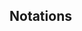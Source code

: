 \newpage

## Notations


::: {.latex}

\begin{tabular}{p{7cm}p{10cm}}
$\mathbb{R}$ & $(-\infty,\infty)$ \\
$\overline{\mathbb{R}}$ & $[-\infty,\infty]$ \\
$\mathbb{R}_+$ & $[0,\infty)$\\
$\overline{A}$ & Closure of set $A$\\
$A^\circ$ & Interior of set $A$\\
$(x_n)\subset A$ & A sequence taking value in $A$\\
$2^A$ & The power set of $A$\\
$\mathcal{A}$ & A collection of subsets in $A$, i.e., $\mathcal{A}\subset 2^A$\\
$\ker \mathcal{A}$ & $\bigcap_{A\in \mathcal{A}} A$\\
$x_n \nearrow x$ & $(x_n)$ is increasing and converges to $x$.\\
$\sigma(\mathcal{A})$ & $\sigma$-algebra generated by $\mathcal{A}$. \\
$\mathcal{A}_+$ & Nonnegative function in $\mathcal{A}$ \\
$\mu \ll \nu$ & $\mu$ is absolutely continuous w.r.t. $\nu$.\\
$\mu f=\int f d\mu=\int f(x) \mu(dx)$ & integral\\

$f:X\to Y$ & $x$ is a function from $X$ to $Y$.\\

$f=x \mapsto 5x$ & $f(x)=5x$\\

$f:X \hookrightarrow Y$ & $f$ is an embedding from $X$ to $Y$.\\

$f(x)=O(g(x))   \iff g(x)=\Omega(f(x))$ & $f$ is bounded above by $g$ asymptotically \\& $\limsup_{x \to \infty} \frac{f(x)}{g(x)}<\infty$. \\

$f(x)=\Theta (g(x))$ & $f$ is bounded by $g$ \\& asymptotically both above and below .  \\

$f(x)=o(g(x)) \iff g(x)=\omega(f(x))$ & $f$ is dominated by $g$ asymptotically, i.e.,\\& $\lim_{x \to \infty} \frac{|f(x)|}{g(x)}=0$.  \\

$f(x) \sim g(x)$ & $f$ is equal to $g$ asymptotically i.e. \\& $\lim_{x \to \infty} \frac{f(x)}{g(x)}=1$. \\

$i_{\epsilon}$ & $\bm{\mathbf{1}}_{(\epsilon,\infty)}$\\

$d(x,A)$ & $\inf \{d(x,y):y \in A\}$ \\




s.t. & such that\\
w.r.t. & with respect to\\
r.v. & random variable\\

\end{tabular}

:::

